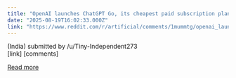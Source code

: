 ```yaml
---
title: "OpenAI launches ChatGPT Go, its cheapest paid subscription plan, starting in one region"
date: "2025-08-19T16:02:33.000Z"
link: "https://www.reddit.com/r/artificial/comments/1mummtg/openai_launches_chatgpt_go_its_cheapest_paid/"
---
```


(India)
    submitted by    /u/Tiny-Independent273  
 [link]   [comments]

[Read more](https://www.reddit.com/r/artificial/comments/1mummtg/openai_launches_chatgpt_go_its_cheapest_paid/)
